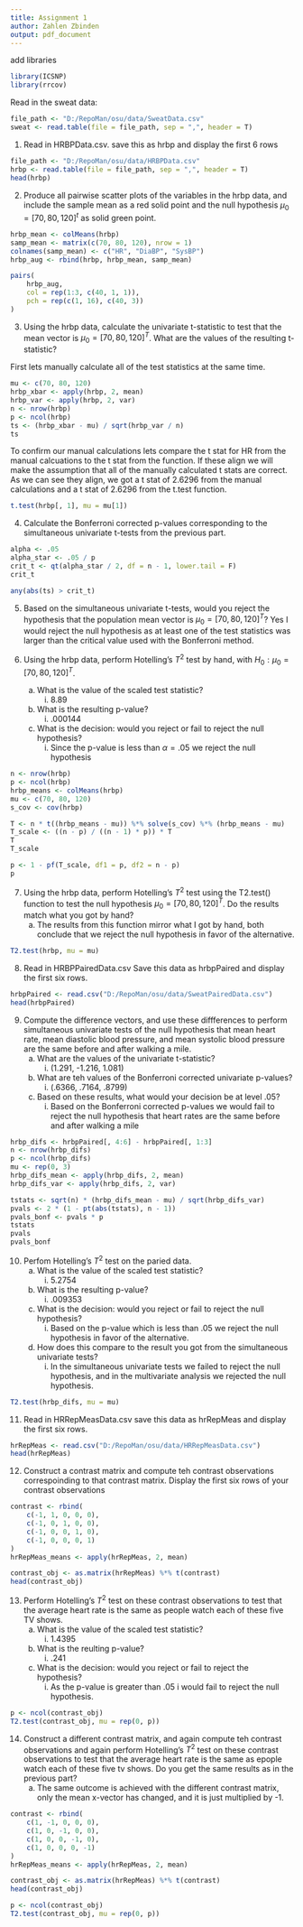 ```yaml
---
title: Assignment 1
author: Zahlen Zbinden
output: pdf_document
---
```

add libraries
```r
library(ICSNP)
library(rrcov)
```

Read in the sweat data:
```r
file_path <- "D:/RepoMan/osu/data/SweatData.csv"
sweat <- read.table(file = file_path, sep = ",", header = T)
```

1. Read in HRBPData.csv. save this as hrbp and display the first 6 rows
```r
file_path <- "D:/RepoMan/osu/data/HRBPData.csv"
hrbp <- read.table(file = file_path, sep = ",", header = T)
head(hrbp)
```

2. Produce all pairwise scatter plots of the variables in the hrbp data, and include the sample mean as a red solid point and the null hypothesis $\mu_0=[70,80,120]^t$ as solid green point.

```r
hrbp_mean <- colMeans(hrbp)
samp_mean <- matrix(c(70, 80, 120), nrow = 1)
colnames(samp_mean) <- c("HR", "DiaBP", "SysBP")
hrbp_aug <- rbind(hrbp, hrbp_mean, samp_mean)
```

```r
pairs(
    hrbp_aug,
    col = rep(1:3, c(40, 1, 1)),
    pch = rep(c(1, 16), c(40, 3))
)
```

3. Using the hrbp data, calculate the univariate t-statistic to test that the mean vector is $\mu_0 =[70, 80, 120]^T$. What are the values of the resulting t-statistic?

First lets manually calculate all of the test statistics at the same time.
```r
mu <- c(70, 80, 120)
hrbp_xbar <- apply(hrbp, 2, mean)
hrbp_var <- apply(hrbp, 2, var)
n <- nrow(hrbp)
p <- ncol(hrbp)
ts <- (hrbp_xbar - mu) / sqrt(hrbp_var / n)
ts
```

To confirm our manual calculations lets compare the t stat for HR from the manual calcuations to the t stat from the function. If these align we will make the assumption that all of the manually calculated t stats are correct. As we can see they align, we got a t stat of 2.6296 from the manual calculations and a t stat of 2.6296 from the t.test function.
```r
t.test(hrbp[, 1], mu = mu[1])
```

4. Calculate the Bonferroni corrected p-values corresponding to the simultaneous univariate t-tests from the previous part.

```r
alpha <- .05
alpha_star <- .05 / p
crit_t <- qt(alpha_star / 2, df = n - 1, lower.tail = F)
crit_t
```

```r
any(abs(ts) > crit_t)
```

5. Based on the simultaneous univariate t-tests, would you reject the hypothesis that the population mean vector is $\mu_0 = [70, 80, 120]^T$?
Yes I would reject the null hypothesis as at least one of the test statistics was larger than the critical value used with the Bonferroni method.

6. Using the hrbp data, perform Hotelling's $T^2$ test by hand, with $H_0:\mu_0 = [70, 80, 120]^T$.
    a. What is the value of the scaled test statistic?
        i. 8.89
    b. What is the resulting p-value?
        i. .000144
    c. What is the decision: would you reject or fail to reject the null hypothesis?
        i. Since the p-value is less than $\alpha = .05$ we reject the null hypothesis

```r
n <- nrow(hrbp)
p <- ncol(hrbp)
hrbp_means <- colMeans(hrbp)
mu <- c(70, 80, 120)
s_cov <- cov(hrbp)

T <- n * t((hrbp_means - mu)) %*% solve(s_cov) %*% (hrbp_means - mu)
T_scale <- ((n - p) / ((n - 1) * p)) * T
T
T_scale
```

```r
p <- 1 - pf(T_scale, df1 = p, df2 = n - p)
p
```

7. Using the hrbp data, perform Hotelling's $T^2$ test using the T2.test() function to test the null hypothesis $\mu_0 = [70, 80, 120]^T$. Do the results match what you got by hand?
    a. The results from this function mirror what I got by hand, both conclude that we reject the null hypothesis in favor of the alternative.

```r
T2.test(hrbp, mu = mu)
```

8. Read in HRBPPairedData.csv Save this data as hrbpPaired and display the first six rows.

```r
hrbpPaired <- read.csv("D:/RepoMan/osu/data/SweatPairedData.csv")
head(hrbpPaired)
```

9. Compute the difference vectors, and use these diffferences to perform simultaneous univariate tests of the null hypothesis that mean heart rate, mean diastolic blood pressure, and mean systolic blood pressure are the same before and after walking a mile.
    a. What are the values of the univariate t-statistic?
        i. (1.291, -1.216, 1.081)
    b. What are teh values of the Bonferroni corrected univariate p-values?
        i. (.6366, .7164, .8799)
    c. Based on these results, what would your decision be at level .05?
        i. Based on the Bonferroni corrected p-values we would fail to reject the null hypothesis that heart rates are the same before and after walking a mile

```r
hrbp_difs <- hrbpPaired[, 4:6] - hrbpPaired[, 1:3]
n <- nrow(hrbp_difs)
p <- ncol(hrbp_difs)
mu <- rep(0, 3)
hrbp_difs_mean <- apply(hrbp_difs, 2, mean)
hrbp_difs_var <- apply(hrbp_difs, 2, var)

tstats <- sqrt(n) * (hrbp_difs_mean - mu) / sqrt(hrbp_difs_var)
pvals <- 2 * (1 - pt(abs(tstats), n - 1))
pvals_bonf <- pvals * p
tstats
pvals
pvals_bonf
```

10. Perfom Hotelling's $T^2$ test on the paried data.
    a. What is the value of the scaled test statistic?
        i. 5.2754
    b. What is the resulting p-value?
        i. .009353
    c. What is the decision: would you reject or fail to reject the null hypothesis?
        i. Based on the p-value which is less than .05 we reject the null hypothesis in favor of the alternative.
    d. How does this compare to the result you got from the simultaneous univariate tests?
        i. In the simultaneous univariate tests we failed to reject the null hypothesis, and in the multivariate analysis we rejected the null hypothesis.

```r
T2.test(hrbp_difs, mu = mu)
```

11. Read in HRRepMeasData.csv save this data as hrRepMeas and display the first six rows.

```r
hrRepMeas <- read.csv("D:/RepoMan/osu/data/HRRepMeasData.csv")
head(hrRepMeas)
```

12. Construct a contrast matrix and compute teh contrast observations correspoinding to that contrast matrix. Display the first six rows of your contrast observations

```r
contrast <- rbind(
    c(-1, 1, 0, 0, 0),
    c(-1, 0, 1, 0, 0),
    c(-1, 0, 0, 1, 0),
    c(-1, 0, 0, 0, 1)
)
hrRepMeas_means <- apply(hrRepMeas, 2, mean)

contrast_obj <- as.matrix(hrRepMeas) %*% t(contrast)
head(contrast_obj)
```

13. Perform Hotelling's $T^2$ test on these contrast observations to test that the average heart rate is the same as people watch each of these five TV shows.
    a. What is the value of the scaled test statistic?
        i. 1.4395
    b. What is the reulting p-value?
        i. .241
    c. What is the decision: would you reject or fail to reject the hypothesis?
        i. As the p-value is greater than .05 i would fail to reject the null hypothesis.

```r
p <- ncol(contrast_obj)
T2.test(contrast_obj, mu = rep(0, p))
```

14. Construct a different contrast matrix, and again compute teh contrast observations and again perform Hotelling's $T^2$ test on these contrast observations to test that the average heart rate is the same as epople watch each of these five tv shows. Do you get the same results as in the previous part?
    a. The same outcome is achieved with the different contrast matrix, only the mean x-vector has changed, and it is just multiplied by -1.

```r
contrast <- rbind(
    c(1, -1, 0, 0, 0),
    c(1, 0, -1, 0, 0),
    c(1, 0, 0, -1, 0),
    c(1, 0, 0, 0, -1)
)
hrRepMeas_means <- apply(hrRepMeas, 2, mean)

contrast_obj <- as.matrix(hrRepMeas) %*% t(contrast)
head(contrast_obj)
```

```r
p <- ncol(contrast_obj)
T2.test(contrast_obj, mu = rep(0, p))
```